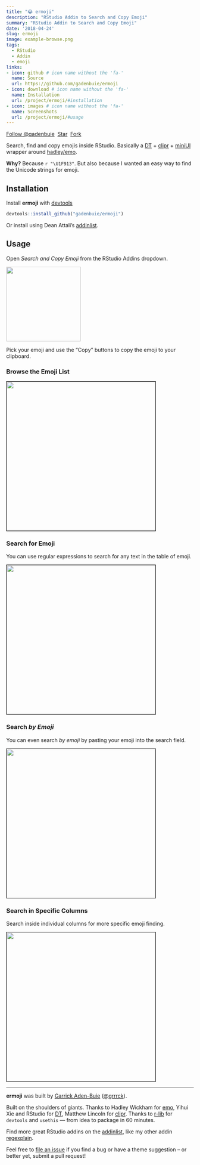 ```yaml
---
title: "😂 ermoji"
description: "RStudio Addin to Search and Copy Emoji"
summary: "RStudio Addin to Search and Copy Emoji"
date: '2018-04-24'
slug: ermoji
image: example-browse.png
tags:
  - RStudio
  - Addin
  - emoji
links:
- icon: github # icon name without the 'fa-'
  name: Source
  url: https://github.com/gadenbuie/ermoji
- icon: download # icon name without the 'fa-'
  name: Installation
  url: /project/ermoji/#installation
- icon: images # icon name without the 'fa-'
  name: Screenshots
  url: /project/ermoji/#usage
---
```


[ermoji-src]: https://github.com/gadenbuie/ermoji
[emo]: https://github.com/hadley/emo
[DT]: https://rstudio.github.io/DT
[clipr]: https://github.com/mdlincoln/clipr
[devtools]: https://github.com/r-lib/devtools
[miniUI]: http://shiny.rstudio.com/articles/gadget-ui.html
[addinlist]: https://github.com/daattali/addinslist

<!-- https://buttons.github.io/ -->
<a class="github-button" href="https://github.com/gadenbuie" data-show-count="true" aria-label="Follow @gadenbuie on GitHub">Follow &commat;gadenbuie</a>&nbsp;
<a class="github-button" href="https://github.com/gadenbuie/ermoji" data-icon="octicon-star" data-show-count="true" aria-label="Star gadenbuie/ermoji on GitHub">Star</a>&nbsp;
<a class="github-button" href="https://github.com/gadenbuie/ermoji/fork" data-icon="octicon-repo-forked" data-show-count="true" aria-label="Fork gadenbuie/ermoji on GitHub">Fork</a>

Search, find and copy emojis inside RStudio.
Basically a [DT] + [clipr] + [miniUI] wrapper around [hadley/emo][emo].

**Why?** Because `r "\U1F913"`. But also because I wanted an easy way to find the Unicode strings for emoji.

## Installation

Install **ermoji** with [devtools]

``` r
devtools::install_github("gadenbuie/ermoji")
```

Or install using Dean Attali's [addinlist].

## Usage

Open *Search and Copy Emoji* from the RStudio Addins dropdown.

<img src="addins-list.png" width="200px">

Pick your emoji and use the "Copy" buttons to copy the emoji to your clipboard.

### Browse the Emoji List

<img src="example-browse.png" width="400px" style="border: solid 1px black">

### Search for Emoji

You can use regular expressions to search for any text in the table of emoji.

<img src="example-global-search.png" width="400px" style="border: solid 1px black">

### Search *by Emoji*

You can even search *by emoji* by pasting your emoji into the search field.

<img src="example-emoji-search.png" width="400px" style="border: solid 1px black">

### Search in Specific Columns

Search inside individual columns for more specific emoji finding.

<img src="example-column-search.png" width="400px" style="border: solid 1px black">

***

**ermoji** was built by [Garrick Aden-Buie](https://www.garrickadenbuie.com) ([&commat;grrrck](https://twitter.com/grrrck)).

Built on the shoulders of giants. Thanks to Hadley Wickham for [emo], Yihui Xie and RStudio for [DT], Matthew Lincoln for [clipr]. Thanks to [r-lib](https://github.com/r-lib) for `devtools` and `usethis` — from idea to package in 60 minutes.

Find more great RStudio addins on the [addinlist], like my other addin [regexplain](https://github.com/gadenbuie/regexplain).

Feel free to [file an issue](https://github.com/gadenbuie/ermoji/issues) if you find a bug or have a theme suggestion -- or better yet, submit a pull request!
